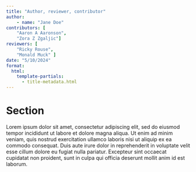 ```yaml
---
title: "Author, reviewer, contributor"
author: 
    - name: "Jane Doe"
contributors: [
    "Aaron A Aaronson",
    "Zora Z Zgaljic"]
reviewers: [
    "Ricky Rouse",
    "Monald Muck" ]
date: "5/10/2024"
format:
  html:
    template-partials:
      - title-metadata.html
---
```


# Section

Lorem ipsum dolor sit amet, consectetur adipiscing elit, sed do eiusmod tempor incididunt ut labore et dolore magna aliqua. Ut
enim ad minim veniam, quis nostrud exercitation ullamco laboris nisi ut aliquip ex ea commodo consequat. Duis aute irure dolor
in reprehenderit in voluptate velit esse cillum dolore eu fugiat nulla pariatur. Excepteur sint occaecat cupidatat non proident,
sunt in culpa qui officia deserunt mollit anim id est laborum.
